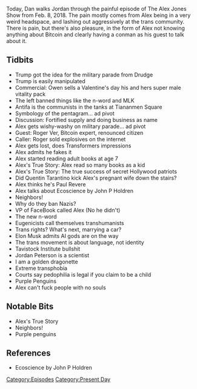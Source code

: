 {{Episode
    | title           = February 8, 2018
    | caption         = [https://knowledgefight.libsyn.com/knowledge-fight-feb-8-2018 Listen to this episode on Libsyn]
    | episodeNumber   = 127
    | length          = 02:51:41
    | airDate         = February 9, 2018
    | coverageDate    = February 8, 2018
    | episodeType     = [[:Category:Present Day|Present Day]]
    | appearance      = [[Roger Ver]], [[Quentin Tarantino]], [[John P Holdren]], [[Elon Musk]]
    | beverage        = Burnt City Brewery Face Melter IPA
    | oocDrop         = We're not lying!
    | previousEpisode = [[126: February 2, 2018 (Special Report)]]
    | nextEpisode     = [[128: March 3, 2015]]
}}

{{Stub}}

Today, Dan walks Jordan through the painful episode of The Alex Jones Show from Feb. 8, 2018. The pain mostly comes from Alex being in a very weird headspace, and lashing out aggressively at the trans community. There is pain, but there's also pleasure, in the form of Alex not knowing anything about Bitcoin and clearly having a conman as his guest to talk about it.

==Tidbits==

*Trump got the idea for the military parade from Drudge
*Trump is easily manipulated
*Commercial: Owen sells a Valentine's day his and hers super male vitality pack
*The left banned things like the n-word and MLK
*Antifa is the communists in the tanks at Tiananmen Square
*Symbology of the pentagram... ad pivot
*Discussion: Fortified supply and doing business as name
*Alex gets wishy-washy on military parade... ad pivot
*Guest: Roger Ver, Bitcoin expert, renounced citizen
*Caller: Roger sold explosives on the internet
*Alex gets lost, does Transformers impressions
*Alex admits he fakes it
*Alex started reading adult books at age 7
*Alex's True Story: Alex read so many books as a kid
*Alex's True Story: The true success of secret Hollywood patriots
*Did Quentin Tarantino kick Alex's pregnant wife down the stairs?
*Alex thinks he's Paul Revere
*Alex talks about Ecoscience by John P Holdren
*Neighbors!
*Why do they ban Nazis?
*VP of FaceBook called Alex (No he didn't)
*The new n-word
*Eugenicists call themselves transhumanists
*Trans rights? What's next, marrying a car?
*Elon Musk admits AI gods are on the way
*The trans movement is about language, not identity
*Tavistock Institute bullshit
*Jordan Peterson is a scientist
*I am a golden dragonette
*Extreme transphobia
*Courts say pedophilia is legal if you claim to be a child
*Purple Penguins
*Alex can't fuck people with no souls

==Notable Bits==

*Alex's True Story
*Neighbors!
*Purple penguins

==References==

*Ecoscience by John P Holdren

[[Category:Episodes]]
[[Category:Present Day]]

